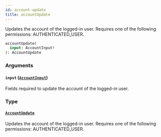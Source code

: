 ```yaml
---
id: account-update
title: accountUpdate
---
```



Updates the account of the logged-in user. Requires one of the following permissions: AUTHENTICATED_USER.

```graphql
accountUpdate(
  input: AccountInput!
): AccountUpdate
```


### Arguments

#### `input` ([`AccountInput`](../../../developer/api-reference/inputs/account-input))

Fields required to update the account of the logged-in user.


### Type

#### [`AccountUpdate`](../../../developer/api-reference/objects/account-update) 

Updates the account of the logged-in user. Requires one of the following permissions: AUTHENTICATED_USER.




